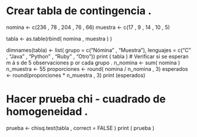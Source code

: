 # Crear tabla de contingencia .
nomina <- c(236 , 78 , 204 , 76 , 66)
 muestra <- c(17 , 9 , 14 , 10 , 5)




tabla <- as.table(rbind( nomina , muestra ) )

dimnames(tabla) <- list( grupo = c("Nómina" , "Muestra"),
lenguajes = c("C" , "Java" , "Python" , "Ruby" , "Otro"))
print ( tabla )
# Verificar si se esperan m á s de 5 observaciones p or cada grupo .
n_nomina <- sum( nomina )
n_muestra <- 55
 proporciones <- round( nomina / n_nomina , 3)
 esperados <- round(proporciones * n_muestra , 3)
 print (esperados)

# Hacer prueba chi - cuadrado de homogeneidad .
prueba <- chisq.test(tabla , correct = FALSE )
print ( prueba )
